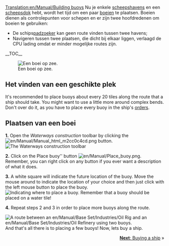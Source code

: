 [[Translation:en/Manual/Building buoys]]
{{nl/Vertaling|en/Manual/Building buoys|0}}
{{nl/Manual/Tutorial/Tutorial}}
Nu je enkele [[nl/Bouwen haven|scheepshavens]] en een [[nl/Manual/Bouw dok|scheepsdok]] hebt, wordt het tijd om een paar [[nl/Manual/Plaats boeien|boeien]] te plaatsen. Boeien dienen als controlepunten voor schepen en er zijn twee hoofdredenen om boeien te gebruiken:
*De schips[[en/Archive/Manual/Settings/Pathfinder|padzoeker]] kan geen route vinden tussen twee havens;
*Navigeren tussen twee plaatsen, die dicht bij elkaar liggen, verlaagd de CPU lading omdat er minder mogelijke routes zijn.

__TOC__

[[File:en/Manual/Buoy.png|left|frame|Een boei op zee.]]
==Het vinden van een geschikte plek==
It's recommended to place buoys about every 20 tiles along the route that a ship should take. You might want to use a little more around complex bends. Don't over do it, as you have to place every buoy in the ship's [[en/Manual/Orders|orders]].

<div style="clear:left"></div>

==Plaatsen van een boei==

'''1.''' Open the ''Waterways construction'' toolbar by clicking the [[File:en/Manual/Manual html m2cc0c4cd.png]] button.
[[File:en/Manual/Dock toolbar.png|frame|none|The Waterways construction toolbar]]

'''2.''' Click on the Place buoy'' button [[File:en/Manual/Place buoy.png]]. Remember, you can right click on any button if you ever want a description of what it does.

'''3.''' A white square will indicate the future location of the buoy. Move the mouse around to indicate the location of your choice and then just click with the left mouse button to place the buoy.
[[File:en/Manual/Placing-buoy-1.png|frame|none|Indicating where to place a buoy. Remember that a buoy should be placed on a water tile!]]

'''4.''' Repeat steps 2 and 3 in order to place more buoys along the route.


[[File:en/Manual/Placing-buoy-2.png|frame|right|A route between an [[en/Manual/Base Set/Industries/Oil Rig]] and an [[en/Manual/Base Set/Industries/Oil Refinery]] using two buoys.]]
And that's all there is to placing a few buoys! Now, lets buy a ship.

<span style="float: right">[[en/Manual/Buying ships|'''Next''': Buying a ship]] &raquo;</span>
